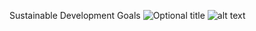 Sustainable Development Goals
<img src="https://github.com/vincentmanz/chord_graph_SDGs/blob/master/chord_v1.png" title="Optional title">
![alt text](https://github.com/vincentmanz/chord_graph_SDGs/blob/master/chord_v1.png)
